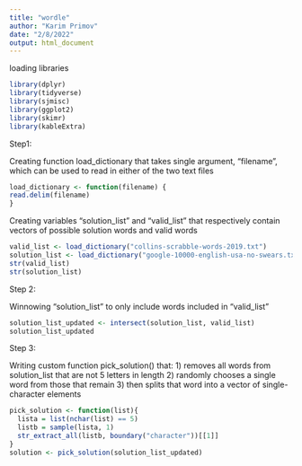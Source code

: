 ```yaml
---
title: "wordle"
author: "Karim Primov"
date: "2/8/2022"
output: html_document
---
```



loading libraries
```r
library(dplyr)
library(tidyverse)
library(sjmisc)
library(ggplot2)
library(skimr)
library(kableExtra)
```


Step1:

Creating function load_dictionary that takes single argument, "filename", which can be used to read in either of the two text files
```r
load_dictionary <- function(filename) {
read.delim(filename) 
}
```


Creating variables "solution_list" and "valid_list" that respectively contain vectors of possible solution words and valid words
```r
valid_list <- load_dictionary("collins-scrabble-words-2019.txt")
solution_list <- load_dictionary("google-10000-english-usa-no-swears.txt")
str(valid_list)
str(solution_list)
```

Step 2:

Winnowing "solution_list" to only include words included in "valid_list"
```r
solution_list_updated <- intersect(solution_list, valid_list)
solution_list_updated
```

Step 3:

Writing custom function pick_solution() that:
1) removes all words from solution_list that are not 5 letters in length 
2) randomly chooses a single word from those that remain 
3) then splits that word into a vector of single-character elements
```r
pick_solution <- function(list){
  lista = list(nchar(list) == 5)
  listb = sample(lista, 1)
  str_extract_all(listb, boundary("character"))[[1]]
}
solution <- pick_solution(solution_list_updated)
```



















































